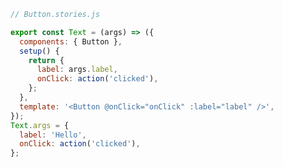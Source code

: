 ```js
// Button.stories.js

export const Text = (args) => ({
  components: { Button },
  setup() {
    return {
      label: args.label,
      onClick: action('clicked'),
    };
  },
  template: '<Button @onClick="onClick" :label="label" />',
});
Text.args = {
  label: 'Hello',
  onClick: action('clicked'),
};
```